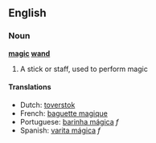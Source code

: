 ==English==
===Noun===
'''[[magic]] [[wand]]'''

# A stick or staff, used to perform magic

====Translations====
*Dutch: [[toverstok]]
*French: [[baguette magique]]
*Portuguese: [[barinha mágica]] ''f''
*Spanish: [[varita mágica]] ''f''